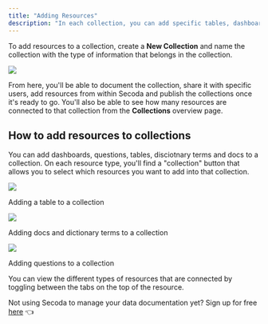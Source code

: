 ```yaml
---
title: "Adding Resources"
description: "In each collection, you can add specific tables, dashboards, metrics and questions to share data knowledge with specific groups at your company."
---
```


To add resources to a collection, create a **New Collection** and name the collection with the type of information that belongs in the collection.

![](https://3544070331-files.gitbook.io/~/files/v0/b/gitbook-x-prod.appspot.com/o/spaces%2FqxbfBjqa19PllrcxgKxO%2Fuploads%2FHxGhTbwP3THdHYdJ4XM2%2Fezgif.com-gif-maker%20(3).gif?alt=media&token=e0288eb4-130d-4f88-89c4-0d2913d512e8)

From here, you'll be able to document the collection, share it with specific users, add resources from within Secoda and publish the collections once it's ready to go. You'll also be able to see how many resources are connected to that collection from the **Collections** overview page. 

## How to add resources to collections

You can add dashboards, questions, tables, disciotnary terms and docs to a collection. On each resource type, you'll find a "collection" button that allows you to select which resources you want to add into that collection. 

![](https://3544070331-files.gitbook.io/~/files/v0/b/gitbook-x-prod.appspot.com/o/spaces%2FqxbfBjqa19PllrcxgKxO%2Fuploads%2FGZnxA7KT86F0OPhrhPtR%2FGroup%20585.png?alt=media&token=adf67670-847b-46bf-a545-7a1face379c7)

Adding a table to a collection

![](https://3544070331-files.gitbook.io/~/files/v0/b/gitbook-x-prod.appspot.com/o/spaces%2FqxbfBjqa19PllrcxgKxO%2Fuploads%2F16Hy5iDbOKHkUUZJh4Vs%2FGroup%20585%20(1).png?alt=media&token=21f908ab-047a-4ece-95a0-c7c9b1167323)

Adding docs and dictionary terms to a collection

![](https://3544070331-files.gitbook.io/~/files/v0/b/gitbook-x-prod.appspot.com/o/spaces%2FqxbfBjqa19PllrcxgKxO%2Fuploads%2F8oyoDLCUIAY8yFOtQxDZ%2FGroup%20586.png?alt=media&token=b4b2f900-a544-4d93-88cc-dedd664a0e79)

Adding questions to a collection

You can view the different types of resources that are connected by toggling between the tabs on the top of the resource. 

Not using Secoda to manage your data documentation yet? Sign up for free [here](http://app.secoda.co/) 👈